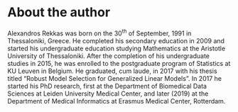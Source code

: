 \pagestyle{fancy}
# About the author {.unnumbered .unlisted}

Alexandros Rekkas was born on the $\text{30}^\text{th}$ of September, 1991 in
Thessaloniki, Greece. He completed his secondary education in 2009 and started
his undergraduate education studying Mathematics at the Aristotle University of
Thessaloniki. After the completion of his undergraduate studies in 2015, he was
enrolled to the postgraduate program of Statistics at KU Leuven in Belgium. He
graduated, cum laude, in 2017 with his thesis titled "Robust Model Selection for
Generalized Linear Models". In 2017 he started his PhD research, first at the
Department of Biomedical Data Sciences at Leiden University Medical Center, and
later (2019) at the Department of Medical Informatics at Erasmus Medical Center,
Rotterdam.

\clearpage\null\pagestyle{empty}
\clearpage\null\pagestyle{empty}
\includepdf{back_cover.pdf}

